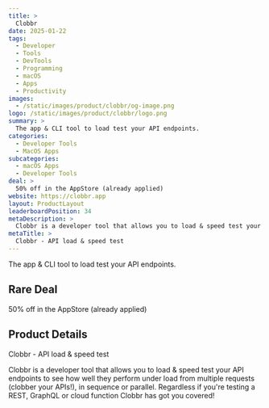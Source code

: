 ```yaml
---
title: >
  Clobbr
date: 2025-01-22
tags:
  - Developer
  - Tools
  - DevTools
  - Programming
  - macOS
  - Apps
  - Productivity
images:
  - /static/images/product/clobbr/og-image.png
logo: /static/images/product/clobbr/logo.png
summary: >
  The app & CLI tool to load test your API endpoints.
categories:
  - Developer Tools
  - MacOS Apps
subcategories:
  - macOS Apps
  - Developer Tools
deal: >
  50% off in the AppStore (already applied)
website: https://clobbr.app
layout: ProductLayout
leaderboardPosition: 34
metaDescription: >
  Clobbr is a developer tool that allows you to load & speed test your API endpoints to see how well they perform under load from multiple requests (clobber your APIs!), in sequence or parallel. Regardless if you're testing a REST, GraphQL or cloud function Clobbr has got you covered!
metaTitle: >
  Clobbr - API load & speed test
---
```

The app & CLI tool to load test your API endpoints.

## Rare Deal

50% off in the AppStore (already applied)

## Product Details

Clobbr - API load & speed test

Clobbr is a developer tool that allows you to load & speed test your API endpoints to see how well they perform under load from multiple requests (clobber your APIs!), in sequence or parallel. Regardless if you're testing a REST, GraphQL or cloud function Clobbr has got you covered!
